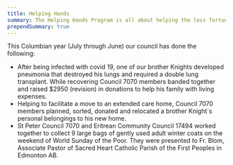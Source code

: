 ```yaml
---
title: Helping Hands
summary: The Helping Hands Program is all about helping the less fortunate in our Community
prependSummary: true
---
```

This Columbian year (July through June) our council has done the following:
- After being infected with covid 19, one of our brother Knights developed pneumonia that destroyed his
lungs and required a double lung transplant. While recovering Council 7070 members banded together
and raised $2950 (revision) in donations to help his family with living expenses.
- Helping to facilitate a move to an extended care home, Council 7070 members planned, sorted, donated
and relocated a brother Knight`s personal belongings to his new home.
- St Peter Council 7070 and Eritrean Community Council 17494 worked together to collect 9 large bags of
gently used adult winter coats on the weekend of World Sunday of the Poor. They were presented to Fr.
Blom, Associate Pastor of Sacred Heart Catholic Parish of the First Peoples in Edmonton AB.


